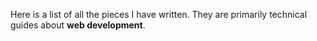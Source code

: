 Here is a list of all the pieces I have written. They are primarily technical guides about **web development**.
